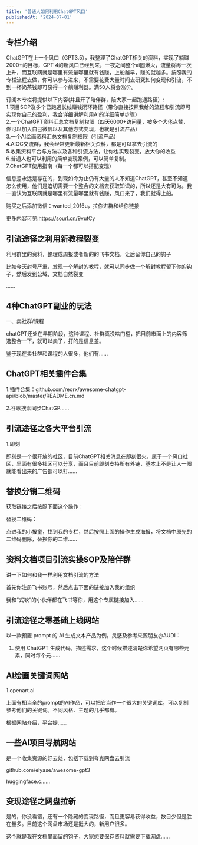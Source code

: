 ```yaml
---
title: '普通人如何利用ChatGPT风口'
publishedAt: '2024-07-01'
---
```


## 专栏介绍

ChatGPT在上一个风口（GPT3.5），我整理了ChatGPT相关的资料，实现了躺赚2000+的目标，GPT 4的新风口已经到来，一夜之间整个ai圈爆火，流量将再一次上升，而互联网就是哪里有流量哪里就有钱赚，上船越早，赚的就越多。按照我的专栏流程去做，你可以参与进来，不需要花费大量时间去研究如何变现和引流，不到一杯奶茶钱即可获得一个躺赚利器。满50人将会涨价。  
  
订阅本专栏将提供以下内容(并且开了陪伴群，陪大家一起跑通路径）:  
1.项目SOP及多个已跑通长线赚钱闭环路径（带你直接按照我给的流程和引流即可实现你自己的盈利，我会详细讲解利用AI的详细简单步骤）  
2.一个ChatGPT资料汇总文档复制权限（四天6000+访问量，被多个大佬点赞，你可以加入自己微信以及其他方式变现，也就是引流产品）  
3.一个AI绘画资料汇总文档复制权限（引流产品）  
4.AIGC交流群，我会经常更新最新相关资料，都是可以拿去引流的  
5.收集资料平台与方法以及各种引流方法，让你也实现裂变，放大你的收益  
6.普通人也可以利用的简单变现案例，可以简单复制。  
7.ChatGPT使用指南（每一个都可以搭配变现）  
  
信息差永远是存在的，到现如今为止仍有大量的人不知道ChatGPT，甚至不知道怎么使用，他们是迫切需要一个整合的文档去获取知识的，所以还是大有可为。我一直认为互联网就是哪里有流量哪里就有钱赚，风口来了，我们就得上船。  
  
购买之后添加微信：wanted\_2016u，拉你进群和给你链接  
  
更多内容可见:https://sourl.cn/9vutCy

## 引流途径之利用新教程裂变
利用群里的资料，整理成周报或者新的的飞书文档，让后留你自己的钩子

比如今天封号严重，发现一个解封的教程，就可以同步做一个解封教程留下你的钩子，然后发到公域，文档自然裂变

......

## 4种ChatGPT副业的玩法
一、卖社群/课程

chatGPT还处在早期阶段，这种课程、社群真没啥门槛，把目前市面上的内容筛选整合一下，就可以卖了，打的是信息差。

鉴于现在卖社群和课程的人很多，他们有......

## ChatGPT相关插件合集
1.插件合集：github.com/reorx/awesome-chatgpt-api/blob/master/README.cn.md

2.谷歌搜索同步ChatGP......

## 引流途径之各大平台引流
1.即刻

即刻是一个很开放的社区，目前ChatGPT相关消息在即刻很火，属于一个风口社区，里面有很多社区可以分享，而且目前即刻支持所有外链，基本上不是让人一眼就能看出来的广告都可以打......

## 替换分销二维码
获取链接之后按照下面这个操作：

替换二维码：

点进我的小报童，找到我的专栏，然后按照上面的操作生成海报，将文档中原先的二维码删除，替换你的二维......

## 资料文档项目引流实操SOP及陪伴群
讲一下如何和我一样利用文档引流的方法

首先你注册飞书账号，然后点击下面的链接加入我的组织

我和“式钦”的小伙伴都在飞书等你，用这个专属链接加入......

## 引流途径之零基础上线网站
以一款预置 prompt 的 AI 生成文本产品为例，灵感及参考来源朋友@AUDI：

1. 使用 ChatGPT 生成代码，描述需求，这个时候描述清楚你希望网页有哪些元素，同时每个元......

## AI绘画关键词网站
1.openart.ai

上面有相当全的prompt的AI作品，可以把它当作一个很大的关键词库，可以复制参考他们的关键词。不同风格、主题的几乎都有。

根据网站介绍，平台提......

## 一些AI项目导航网站
是一个收集资源的好去处，包括下载到夸克网盘去引流

github.com/elyase/awesome-gpt3

huggingface.c......

## 变现途径之网盘拉新
是的，你没看错，还有一个隐藏的变现路径，而且更容易获得收益，数目少但是胜在量多。目前这个网盘市场还是挺大的，新用户很多。

这个就是我在文档里面留的钩子，大家想要保存资料就需要下载网盘......

